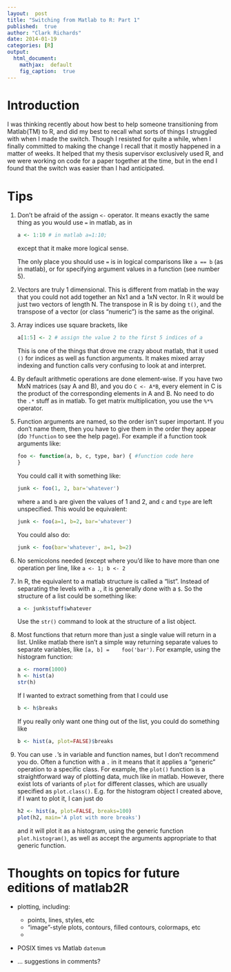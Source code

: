 ```yaml
---
layout:  post
title: "Switching from Matlab to R: Part 1"
published:  true
author: "Clark Richards"
date: 2014-01-19
categories: [R]
output:
  html_document:
    mathjax:  default
    fig_caption:  true
---
```


# Introduction

I was thinking recently about how best to help someone transitioning
from Matlab(TM) to R, and did my best to recall what sorts of things I
struggled with when I made the switch. Though I resisted for quite a
while, when I finally committed to making the change I recall that it
mostly happened in a matter of weeks. It helped that my thesis
supervisor exclusively used R, and we were working on code for a paper
together at the time, but in the end I found that the switch was
easier than I had anticipated.

# Tips

1. Don't be afraid of the assign `<-` operator. It means exactly the
   same thing as you would use `=` in matlab, as in
   ```r
   a <- 1:10 # in matlab a=1:10;
   ```	
   except that it make more logical sense.

   The only place you should use `=` is in logical comparisons like `a ==
   b` (as in matlab), or for specifying argument values in a function
   (see number 5).

2. Vectors are truly 1 dimensional. This is different from matlab in
   the way that you could not add together an Nx1 and a 1xN vector. In
   R it would be just two vectors of length N. The transpose in R is
   by doing `t()`, and the transpose of a vector (or class "numeric")
   is the same as the original.

3. Array indices use square brackets, like
   ```r
   a[1:5] <- 2 # assign the value 2 to the first 5 indices of a
   ```
   This is one of the things that drove me crazy about matlab, that it
   used `()` for indices as well as function arguments. It makes mixed
   array indexing and function calls very confusing to look at and
   interpret.

4. By default arithmetic operations are done element-wise. If you have
   two MxN matrices (say A and B), and you do `C <- A*B`, every
   element in C is the product of the corresponding elements in A and
   B. No need to do the `.*` stuff as in matlab. To get matrix
   multiplication, you use the `%*%` operator.

5. Function arguments are named, so the order isn't super
   important. If you don't name them, then you have to give them in
   the order they appear (do `?function` to see the help page). For
   example if a function took arguments like:
   ```r
   foo <- function(a, b, c, type, bar) { #function code here
   }
   ```
   You could call it with something like:
   ```r
   junk <- foo(1, 2, bar='whatever')
   ```
   where `a` and `b` are given the values of 1 and 2, and `c` and `type`
   are left unspecified. This would be equivalent:
   ```r
   junk <- foo(a=1, b=2, bar='whatever')
   ```
   You could also do:
   ```r
   junk <- foo(bar='whatever', a=1, b=2)
   ```

6. No semicolons needed (except where you'd like to have more than one
   operation per line, like `a <- 1; b <- 2`

7. In R, the equivalent to a matlab structure is called a
   "list". Instead of separating the levels with a `.`, it is
   generally done with a `$`. So the structure of a list could be
   something like:
   ```r
   a <- junk$stuff$whatever
   ```

   Use the `str()` command to look at the structure of a list object.

8. Most functions that return more than just a single value will
   return in a list. Unlike matlab there isn't a simple way returning
   separate values to separate variables, like `[a, b] =
   foo('bar')`. For example, using the histogram function:
   ```r
   a <- rnorm(1000)
   h <- hist(a)
   str(h)
   ```

   If I wanted to extract something from that I could use
   ```r
   b <- h$breaks
   ```
   If you really only want one thing out of the list, you could do
   something like
   ```r
   b <- hist(a, plot=FALSE)$breaks
   ```

9. You can use `.`'s in variable and function names, but I don't
   recommend you do. Often a function with a `.` in it means that it
   applies a "generic" operation to a specific class. For example, the
   `plot()` function is a straightforward way of plotting data, much
   like in matlab. However, there exist lots of variants of `plot` for
   different classes, which are usually specified as
   `plot.class()`. E.g. for the histogram object I created above, if I
   want to plot it, I can just do
   ```r
   h2 <- hist(a, plot=FALSE, breaks=100)
   plot(h2, main='A plot with more breaks')
   ```
   and it will plot it as a histogram, using the generic function
   `plot.histogram()`, as well as accept the arguments appropriate to
   that generic function.

# Thoughts on topics for future editions of matlab2R

* plotting, including:

  * points, lines, styles, etc
  * "image"-style plots, contours, filled contours, colormaps, etc
  * 

* POSIX times vs Matlab `datenum`

* ... suggestions in comments?
